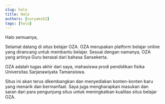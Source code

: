```yaml
---
slug: halo
title: Halo
authors: [suryami62]
tags: [halo]
---
```


Halo semuanya, 

Selamat datang di situs belajar OZA. OZA merupakan platform belajar online yang dirancang untuk membantu belajar. Sesuai dengan namanya, OZA yang artinya Guru berasal dari bahasa Sansekerta.

OZA adalah tugas akhir dari saya, mahasiswa prodi pendidikan fisika Universitas Sarjanawiyata Tamansiswa.

Situs ini akan terus dikembangkan dan menyediakan konten-konten baru yang menarik dan bermanfaat. Saya juga mengharapkan masukan dan saran dari para pengunjung situs untuk meningkatkan kualitas situs belajar OZA.